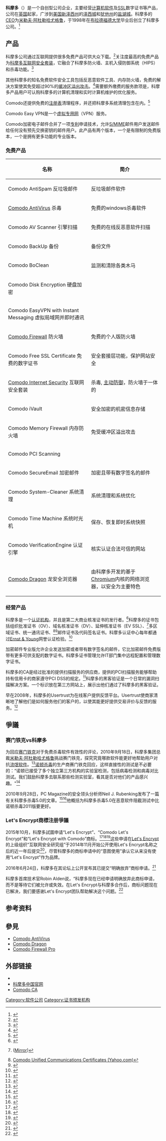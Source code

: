 {{NoteTA
|G1=IT}}
{{Infobox company
|company_logo   = [[File:Comodo_logo.png|center]]<!--Native resolution is 210px.-->
|company_name   = Comodo Group, Inc
|company_type   = [[私人企业|私人企业]]
|company_slogan = Creating Trust Online
|foundation     = 1998
|location       = [[美国|美国]][[新泽西州|新泽西州]][[泽西城|泽西城]]
|key_people     = [[总裁|总裁]]兼[[首席执行官|首席执行官]]：[[米勒夫·阿杜勒哈尤格鲁|米勒夫·阿杜勒哈尤格鲁]]
|num_employees  = 600+
|industry       = [[计算机安全|计算机安全]]和[[网络安全|网络安全]]
|homepage       = {{URL|https://www.comodo.com}}
}}
'''科摩多'''（{{lang-en|Comodo Group, Inc}}）是一个自创型公司企业，主要经营[[计算机软件|计算机软件]]及[[Transport_Layer_Security|SSL]]数字证书等产品，公司在[[英国|英国]]起家，广涉到[[美国|美国]][[新泽西州|新泽西州]]的[[泽西城|泽西城]]和[[犹他州|犹他州]]的[[盐湖城|盐湖城]]。科摩多的[[CEO|CEO]]为[[米勒夫·阿杜勒哈尤格鲁|米勒夫·阿杜勒哈尤格鲁]]，于1998年在[[布拉德福德大学|布拉德福德大学]]毕业后创立了科摩多公司。<ref>
{{Cite web
|url = http://www.networkproductsguide.com/features/622008102101.html
|title = Layered security and rise of“Social Authentication”and“Social Protection”
|work = Network Products Guide Executive Interviews
|publisher = Network Products Guide
|date = 18 December 2010
|accessdate = 25 December 2010
|archive-url = https://web.archive.org/web/20110714170122/http://www.networkproductsguide.com/features/622008102101.html
|archive-date = 2011-07-14
|dead-url = yes
}}
</ref>

== 产品 ==
科摩多公司通过互联网提供很多免费产品可供大众下载。<ref>{{Cite web
|url = http://www.techsupportalert.com/content/best-free-vista-64-bit-software.htm
|title = Best Free Windows 7 / Vista 64-bit Software
|work = Gizmo's Freeware
|date = 2 December 2010
|accessdate = 25 December 2010
}}</ref>关注度最高的免费产品为[[科摩多互联网安全套装|科摩多互联网安全套装]]，它融合了科摩多防火墙、主机入侵防御系统（HIPS）和杀毒功能。<ref>{{Cite web
|url = http://www.matousec.com/projects/proactive-security-challenge/results.php
|title = Proactive Security Challenge: Results and comments
|work = matousec.com
|publisher = Difinex Ltd
|accessdate = 25 December 2010
}}</ref>

其他科摩多的知名免费软件安全工具包括反恶意软件工具、内存防火墙，免费的解决方案使其免受超过90%的[[缓冲区溢出攻击|缓冲区溢出攻击]]。<ref>{{Cite web
|url = http://www.techmixer.com/prevent-buffer-overflow-attack-with-comodo-memory-firewall/
|title = Prevent Buffer Overflow Attack with Comodo Memory Firewall
|work = TechMixer
|date = 26 September 2008 <!-- Look near the bottom of the article. It's really fine and written in gray. -->
|accessdate = 3 December 2016
|archiveurl = https://web.archive.org/web/20140812163553/http://www.techmixer.com/prevent-buffer-overflow-attack-with-comodo-memory-firewall/
|archivedate = 2014-08-12
|deadurl = yes
}}</ref>需要额外缴费的服务款项是，科摩多产品用户可认购科摩多的计算机清理和实时计算机维护的优化服务。

Comodo还提供免费的[[注册表|注册表]]清理程序，并还把科摩多系统清理包含在内。<ref>{{Cite web
|url = http://www.pcworld.idg.com.au/index.php/taxid;2109929404;pid;7064;pt;1
|title = Comodo Registry Cleaner (PCWorld)
|work = [[PC_World_(magazine)|PC World Australia]]
|publisher = [[IDG_Communications|IDG Communications]]
|date = 2 December 2008
|last = Gralla
|first = Preston
|accessdate = 25 December 2010
}}</ref>

Comodo Easy VPN是一个[[虚拟专用网|虚拟专用网]]（VPN）服务。

Comodo加密电子邮件合并了一项[[专利|专利]]申请技术，允许[[S/MIME|S/MIME]]邮件用户发送邮件给任何没有预先交换密钥的邮件用户。此产品有两个版本，一个是有限制的免费版本，一个是拥有更多功能的专业版本。

=== 免费产品 ===
{| class="wikitable"
|-
! 名称
! 简介
|-
| Comodo AntiSpam  反垃圾邮件
| 反垃圾邮件软件
|-
| [[Comodo_AntiVirus|Comodo AntiVirus]] 杀毒
| 免费的windows杀毒软件
|-
| Comodo AV Scanner  引擎扫描
| 免费的在线反恶意软件扫描
|-
| Comodo BackUp  备份
| 备份文件
|-
| Comodo BoClean
| 监测和清除各类木马
|-
| Comodo Disk Encryption  硬盘加密
|
|-
| Comodo EasyVPN with Instant Messaging  虚拟局域网并即时通讯
|
|-
| [[Comodo_Firewall_Pro|Comodo Firewall]]  防火墙
| 免费的个人版防火墙
|-
| Comodo Free SSL Certificate  免费的数字证书
| 安全套接层功能，保护网站安全
|-
| [[Comodo_Internet_Security|Comodo Internet Security]]  互联网安全套装
| 杀毒, [[主动防御|主动防御]]，防火墙于一体的
|-
| Comodo iVault
| 安全加密的机密信息存储
|-
| Comodo Memory Firewall  内存防火墙
| 免受缓冲区溢出攻击
|-
| Comodo PCI Scanning
|
|-
| Comodo SecureEmail  加密邮件
| 加密且带有数字签名的邮件
|-
| Comodo System-Cleaner  系统清理
| 系统清理和系统优化
|-
| Comodo Time Machine  系统时光机
| 保存、恢复即时系统快照
|-
| Comodo VerificationEngine  认证引擎
| 核实认证合法可信的网站
|-
| [[Comodo_Dragon|Comodo Dragon]]  龙安全浏览器
| 由科摩多开发的基于[[Chromium|Chromium]]内核的网络浏览器，以安全为主要特色
|}

=== 经营产品 ===
科摩多是一个[[数字证书认证机构|认证机构]]，并且是第二大商业核准证书的发行者。<ref>{{Cite web
|url = http://www.thewhir.com/web-hosting-news/112508_Comodo_Second_in_EV_SSL_Market
|title = Comodo Second in EV SSL Market
|work = THE WHIR
|publisher = Web Host Industry Review
|date = 25 November  2008
|first =Anastasia
|last = Tubanos
|accessdate = 25 December 2010
}}</ref>科摩多的证书包括组织批准证书（OV）、域名核准证书（DV）、延伸核准证书（EV SSL）、<ref>{{Cite news
 |url          = http://www.net-security.org/dl/insecure/INSECURE-Mag-19.pdf
 |title        = Extended validation and online security: EV SSL gets the green light
 |work         = (IN)SECURE Magazine
 |issue        = 19
 |publisher    = Help Net Security
 |accessdate   = 25 December 2010
 |first        = Melih
 |last         = Abdulhayoglu
 |pages        = 41 – 44
 |date         = December 2008
 |archive-url  = https://web.archive.org/web/20120210145531/http://www.net-security.org/dl/insecure/INSECURE-Mag-19.pdf
 |archive-date = 2012-02-10
 |dead-url     = yes
}} ([http://www.scribd.com/doc/8791324/Insecure-Mag-19 Mirror])</ref>多区域证书、统一通讯证书、<ref>
[http://news.yahoo.com/s/prweb/20081211/bs_prweb/prweb1741074_1 Comodo Unified Communications Certificates (Yahoo.com)]{{Dead link|date = December 2010}}</ref><ref>{{Cite web
|url = http://support.microsoft.com/kb/929395
|title = Unified Communications Certificate Partners for Exchange Server and for Communications Server (Revision 5.2)
|work = Microsoft Support
|publisher = Microsoft Corporation
|date = 15 April 2008
|accessdate = 25 December 2010
}}</ref>邮件证书及代码签名证书。科摩多认证中心每年都通过[[Ernst_&_Young|Ernst & Young]]网誉认证检验。<ref>{{Cite web
 |url         = http://www.cabforum.org/WebTrustAuditGuidelines-Draft.pdf
 |format      = PDF
 |title       = Introduction to WebTrust for Certification Authorities – WebTrust for Extended Validation Audit Criteria
 |first       = Bryan
 |last        = Walker
 |publisher   = New Assurance Services Group
 |date        = 5 December 2006
 |accessdate  = 25 December 2010
 |deadurl     = yes
 |archiveurl  = https://web.archive.org/web/20110103205555/http://cabforum.org/WebTrustAuditGuidelines-Draft.pdf
 |archivedate = 2011年1月3日
}}</ref>

加密邮件专业版允许企业发送加密或者带有数字签名的邮件，它比加密邮件免费版带有更多可供支配的数字证书。科摩多证书管理允许IT部门集中远程配置和管理数字证书。

科摩多的CA是经过批准的提供扫描服务的供应商，提供的PCI扫描服务能够帮助持有信用卡的商家遵守PCI DSS的规定。<ref>{{Cite web
 |url         = http://www.1888pressrelease.com/comodo-improves-hackerguardian-pci-scanning-tool-pr-78693.html
 |title       = Comodo Improves HackerGuardian PCI Scanning Tool
 |work        = 1888 Press Release Software News
 |publisher   = 1888 Press Release
 |location    = [[Newark,_New_Jersey|Newark, New Jersey]]
 |date        = 16 October 2008
 |accessdate  = 25 December 2010
 |deadurl     = yes
 |archiveurl  = https://web.archive.org/web/20120318012642/http://www.1888pressrelease.com/comodo-improves-hackerguardian-pci-scanning-tool-pr-78693.html
 |archivedate = 2012年3月18日
}}
</ref>科摩多的黑客验证是一个日常的漏洞扫描解决方案。一个标识放在第三方网站上，展示出他们通过了科摩多的黑客验证。

早在2008年，科摩多的Usertrust为在线客户提供反馈平台。Usertrust使商家清晰地了解他们是如何服务他们的客户的，以使其能更好提供交易评价与反馈的服务。<ref>{{Cite web
|url = http://www.thewhir.com/web-hosting-news/022008_Comodo_Launches_UserTrust_Program
|title = Comodo Launches UserTrust Program
|work = THE WHIR
|publisher = Web Host Industry Review
|date = 20 February 2008
|accessdate = 25 December 2010
|first = Lee
|last = Justin
}}</ref>

== 爭議 ==
=== 赛门铁克vs科摩多 ===
为回应[[赛门铁克|赛门铁克]]对于免费杀毒软件有效性的评论，2010年9月18日，科摩多集团总裁[[米勒夫·阿杜勒哈尤格鲁|米勒夫·阿杜勒哈尤格鲁]]挑战赛门铁克，探究究竟哪款软件能更好地帮助用户对抗[[流氓软件|流氓软件]]。<ref>{{cite web
|url = http://www.melih.com/2010/09/18/challenge-to-symantec-from-comodo-ceo/
|title = Challenge to Symantec from Comodo CEO!
|first = Melih
|last = Abdulhayoğlu
|authorlink = Melih Abdulhayoğlu
|date = 18 September 2010
|publisher = Comodo Group
|accessdate = 22 September 2010
|archive-url = https://web.archive.org/web/20110125203635/http://www.melih.com/2010/09/18/challenge-to-symantec-from-comodo-ceo/
|archive-date = 2011-01-25
|dead-url = yes
}}</ref>[[诺顿杀毒|诺顿杀毒]]的生产商赛门铁克回应，这样直接性的测试是不必要的：“诺顿已接受了多个独立第三方机构的实验室检测，包括病毒检测和病毒对比测试。我们鼓励科摩多去联系那些检测实验室，看其是否对他们的产品感兴趣。"<ref>{{cite web
|url = http://www.pcmag.com/article2/0,2817,2369524,00.asp
|title = Comodo Challenges Symantec to Antivirus Showdown
|first = Neil J.
|last = Rubenking
|work = [[PC_Magazine|PC Magazine]]
|publisher = Ziff Davis, Inc.
|date = 22 September 2010
|accessdate = 22 September 2010
}}</ref>

2010年9月28日，PC Magazine的安全领头分析师Neil J. Rubenking发布了一篇有关科摩多杀毒5.0的文章。<ref>{{cite web
|url = http://www.pcmag.com/article2/0,2817,2369897,00.asp
|title = Comodo Antivirus 5.0
|first = Neil J.
|last = Rubenking
|work = [[PC_Magazine|PC Magazine]]
|publisher = Ziff Davis, Inc.
|date=29 September 2010
|accessdate=29 September 2010
}}</ref><ref>{{cite web
|url = http://www.pcmag.com/image_popup/0,1871,iid=270708,00.asp
|title = Comodo Antivirus 5.0 malware blocking chart
|first = Neil J. 
|last = Rubenking
|work = [[PC_Magazine|PC Magazine]]
|publisher = Ziff Davis, Inc.
|date = 29 September 2010
|accessdate=3 December 2016}}</ref>他概括为科摩多杀毒5.0在恶意软件阻截测试中比诺顿杀毒2011版要更好。

=== Let's Encrypt商標注册爭議 ===
2015年10月，科摩多試圖申请“Let's Encrypt”、“Comodo Let's Encrypt”和“Let's Encrypt with Comodo”商标。<ref>{{Cite web|url=http://tsdr.uspto.gov/#caseNumber=86790719&caseType=SERIAL_NO&searchType=statusSearch|title=Trademark Status & Document Retrieval|website=tsdr.uspto.gov|access-date=2016-06-23}}</ref><ref>{{Cite web|url=http://tsdr.uspto.gov/#caseNumber=86790789&caseType=SERIAL_NO&searchType=statusSearch|title=Trademark Status & Document Retrieval|website=tsdr.uspto.gov|access-date=2016-06-23}}</ref><ref>{{Cite web|url=http://tsdr.uspto.gov/#caseNumber=86790812&caseType=SERIAL_NO&searchType=statusSearch|title=Trademark Status & Document Retrieval|website=tsdr.uspto.gov|access-date=2016-06-23}}</ref>这些申请在[[Let's_Encrypt|Let's Encrypt]]的上级组织“互联网安全研究组”于2014年11月开始公开使用Let's Encrypt名称之后的近一年后提交<ref>{{Cite web|url=http://www.crn.com/news/cloud/300074840/lets-encrypt-a-free-and-automated-certificate-authority-comes-out-of-stealth-mode.htm|title=Let's Encrypt, A Free And Automated Certificate Authority, Comes Out Of Stealth Mode|last=Tsidulko |first=Joseph |website=CRN |access-date=2016-06-23}}</ref>，尽管科摩多的商标申请中的“意图使用”承认它从来没有使用“Let's Encrypt”作为品牌。

2016年6月24日，科摩多在其论坛上公开宣布其已提交“明确放弃”商标申请。<ref>{{Cite web|url=https://forums.comodo.com/general-discussion-off-topic-anything-and-everything/trademark-registration-t115968.0.html;msg837505#msg837505|title=Topic: Trademark registration|access-date=2016-06-24}}</ref>

科摩多首席技术官Robin Alden说，“科摩多现在已经申请明确放弃此商标申请，而不是等待它们被允许或失效。在Let's Encrypt与科摩多合作后，商标问题现在已解决，我们要感谢Let's Encrypt团队帮助解决这个问题。<ref>{{Cite web|url=https://www.grahamcluley.com/comodo-stands-trademark-tussle-lets-encrypt/ |title=Comodo Stands Down From Trademark Tussle with Let's Encrypt |accessdate=23 Dec 2016}}</ref>

== 参考资料 ==
{{reflist|30em}}

== 參見 ==
*[[Comodo_AntiVirus|Comodo AntiVirus]]
*[[Comodo_Dragon|Comodo Dragon]]
*[[Comodo_Firewall_Pro|Comodo Firewall Pro]]

== 外部链接 ==
* {{Official|https://www.comodo.com}}
* [http://www.comodo.cn 科摩多中国官网]
* [https://ssl.comodo.com Comodo CA]

{{杀毒软件}}
[[Category:软件公司|Category:软件公司]]
[[Category:证书颁发机构|Category:证书颁发机构]]